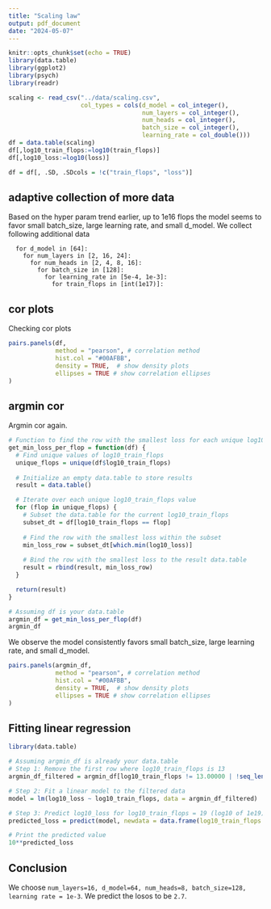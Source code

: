 ```yaml
---
title: "Scaling law"
output: pdf_document
date: "2024-05-07"
---
```


```r
knitr::opts_chunk$set(echo = TRUE)
library(data.table)
library(ggplot2)
library(psych)
library(readr)
```

```r
scaling <- read_csv("../data/scaling.csv",
                    col_types = cols(d_model = col_integer(),
                                     num_layers = col_integer(),
                                     num_heads = col_integer(),
                                     batch_size = col_integer(),
                                     learning_rate = col_double()))
df = data.table(scaling)
df[,log10_train_flops:=log10(train_flops)]
df[,log10_loss:=log10(loss)]

df = df[, .SD, .SDcols = !c("train_flops", "loss")]
```

## adaptive collection of more data
Based on the hyper param trend earlier, up to 1e16 flops the model seems to favor small batch_size, large learning rate, and small d_model. We collect following additional data

```
  for d_model in [64]:
    for num_layers in [2, 16, 24]:
      for num_heads in [2, 4, 8, 16]:
        for batch_size in [128]:
          for learning_rate in [5e-4, 1e-3]:
            for train_flops in [int(1e17)]:
```

## cor plots
Checking cor plots
```r
pairs.panels(df,
             method = "pearson", # correlation method
             hist.col = "#00AFBB",
             density = TRUE,  # show density plots
             ellipses = TRUE # show correlation ellipses
)
```

## argmin cor
Argmin cor again.

```r
# Function to find the row with the smallest loss for each unique log10_train_flops
get_min_loss_per_flop = function(df) {
  # Find unique values of log10_train_flops
  unique_flops = unique(df$log10_train_flops)
  
  # Initialize an empty data.table to store results
  result = data.table()

  # Iterate over each unique log10_train_flops value
  for (flop in unique_flops) {
    # Subset the data.table for the current log10_train_flops
    subset_dt = df[log10_train_flops == flop]
    
    # Find the row with the smallest loss within the subset
    min_loss_row = subset_dt[which.min(log10_loss)]
    
    # Bind the row with the smallest loss to the result data.table
    result = rbind(result, min_loss_row)
  }

  return(result)
}

# Assuming df is your data.table
argmin_df = get_min_loss_per_flop(df)
argmin_df
```
We observe the model consistently favors small batch_size, large learning rate, and small d_model.

```r
pairs.panels(argmin_df,
             method = "pearson", # correlation method
             hist.col = "#00AFBB",
             density = TRUE,  # show density plots
             ellipses = TRUE # show correlation ellipses
)
```

## Fitting linear regression

```r
library(data.table)

# Assuming argmin_df is already your data.table
# Step 1: Remove the first row where log10_train_flops is 13
argmin_df_filtered = argmin_df[log10_train_flops != 13.00000 | !seq_len(.N) == 1]

# Step 2: Fit a linear model to the filtered data
model = lm(log10_loss ~ log10_train_flops, data = argmin_df_filtered)

# Step 3: Predict log10_loss for log10_train_flops = 19 (log10 of 1e19)
predicted_loss = predict(model, newdata = data.frame(log10_train_flops = 19))

# Print the predicted value
10**predicted_loss
```


## Conclusion

We choose `num_layers=16, d_model=64, num_heads=8, batch_size=128, learning rate = 1e-3`. We predict the losos to be `2.7`.